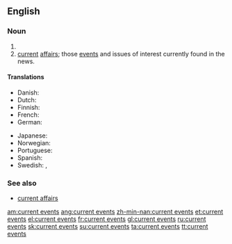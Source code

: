 ==English==

===Noun===
{{infl|en|noun|head=[[current]] [[events]]|plural}}

# {{plural of|[[current event]]}}
# [[current]] [[affairs]]; those [[event]]s and issues of interest currently found in the news.

====Translations====
{{trans-top|news items}}
* Danish: {{t-|da|aktuelle begivenheder}}
* Dutch: {{t|nl|actualiteiten}}
* Finnish: {{t|fi|nykyiset tapahtumat}}
* French: {{t+|fr|actualités}}
* German: {{t|de|aktuelle Veranstaltungen}}
{{trans-mid}}
* Japanese: {{t-|ja|時事|tr=jiji}}
* Norwegian: {{t|no|aktuelle hendelser}}
* Portuguese: {{t|pt|eventos atuais}}
* Spanish: {{t|es|acontecimientos de actualidad}}
* Swedish: {{t|sv|aktualiteter|p}},  {{t|sv|aktuella händelser|p}}
{{trans-bottom}}

===See also===
*[[current affairs]]

[[am:current events]]
[[ang:current events]]
[[zh-min-nan:current events]]
[[et:current events]]
[[el:current events]]
[[fr:current events]]
[[gl:current events]]
[[ru:current events]]
[[sk:current events]]
[[su:current events]]
[[ta:current events]]
[[tt:current events]]